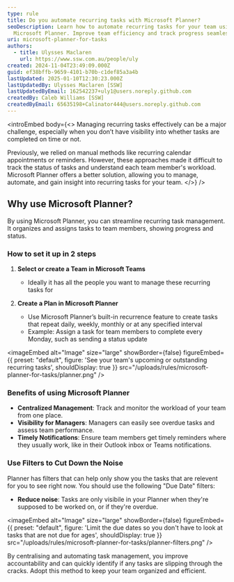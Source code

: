 ```yaml
---
type: rule
title: Do you automate recurring tasks with Microsoft Planner?
seoDescription: Learn how to automate recurring tasks for your team using
  Microsoft Planner. Improve team efficiency and track progress seamlessly.
uri: microsoft-planner-for-tasks
authors:
  - title: Ulysses Maclaren
    url: https://www.ssw.com.au/people/uly
created: 2024-11-04T23:49:09.000Z
guid: ef38bffb-9659-4101-b70b-c1def85a3a4b
lastUpdated: 2025-01-10T12:30:23.000Z
lastUpdatedBy: Ulysses Maclaren [SSW]
lastUpdatedByEmail: 162542237+uly1@users.noreply.github.com
createdBy: Caleb Williams [SSW]
createdByEmail: 65635198+Calinator444@users.noreply.github.com
---
```

<introEmbed
  body={<>
Managing recurring tasks effectively can be a major challenge, especially when you don’t have visibility into whether tasks are completed on time or not.

Previously, we relied on manual methods like recurring calendar appointments or reminders. However, these approaches made it difficult to track the status of tasks and understand each team member's workload. Microsoft Planner offers a better solution, allowing you to manage, automate, and gain insight into recurring tasks for your team.
  </>}
/>
## Why use Microsoft Planner?

By using Microsoft Planner, you can streamline recurring task management. It organizes and assigns tasks to team members, showing progress and status.

### How to set it up in 2 steps

1. **Select or create a Team in Microsoft Teams**

   * Ideally it has all the people you want to manage these recurring tasks for

2. **Create a Plan in Microsoft Planner**

   * Use Microsoft Planner’s built-in recurrence feature to create tasks that repeat daily, weekly, monthly or at any specified interval
   * Example: Assign a task for team members to complete every Monday, such as sending a status update


<imageEmbed
  alt="Image"
  size="large"
  showBorder={false}
  figureEmbed={{
    preset: "default",
    figure: 'See your team\'s upcoming or outstanding recurring tasks',
    shouldDisplay: true
  }}
  src="/uploads/rules/microsoft-planner-for-tasks/planner.png"
/>

### Benefits of using Microsoft Planner

* **Centralized Management**: Track and monitor the workload of your team from one place.
* **Visibility for Managers**: Managers can easily see overdue tasks and assess team performance.
* **Timely Notifications**: Ensure team members get timely reminders where they usually work, like in their Outlook inbox or Teams notifications.

### Use Filters to Cut Down the Noise

Planner has filters that can help only show you the tasks that are relevent for you to see right now. You should use the following "Due Date" filters:

* **Reduce noise**: Tasks are only visibile in your Planner when they're supposed to be worked on, or if they're overdue.


<imageEmbed
  alt="Image"
  size="large"
  showBorder={false}
  figureEmbed={{
    preset: "default",
    figure: 'Limit the due dates so you don\'t have to look at tasks that are not due for ages',
    shouldDisplay: true
  }}
  src="/uploads/rules/microsoft-planner-for-tasks/planner-filters.png"
/>

By centralising and automating task management, you improve accountability and can quickly identify if any tasks are slipping through the cracks. Adopt this method to keep your team organized and efficient.
